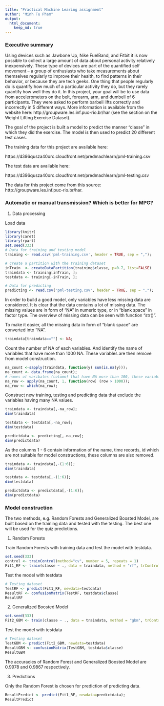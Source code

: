 ```yaml
---
title: "Practical Machine Learing assignment"
author: "Minh Tu Pham"
output:
  html_document:
    keep_md: true
---
```

### Executive summary

Using devices such as Jawbone Up, Nike FuelBand, and Fitbit it is now possible to collect a large amount of data about personal activity relatively inexpensively. These type of devices are part of the quantified self movement – a group of enthusiasts who take measurements about themselves regularly to improve their health, to find patterns in their behavior, or because they are tech geeks. One thing that people regularly do is quantify how much of a particular activity they do, but they rarely quantify how well they do it. In this project, your goal will be to use data from accelerometers on the belt, forearm, arm, and dumbell of 6 participants. They were asked to perform barbell lifts correctly and incorrectly in 5 different ways. More information is available from the website here: http://groupware.les.inf.puc-rio.br/har (see the section on the Weight Lifting Exercise Dataset).

The goal of the project is built a model to predict the manner "classe" in which they did the exercise. The model is then used to predict 20 different test cases.

The training data for this project are available here:

https://d396qusza40orc.cloudfront.net/predmachlearn/pml-training.csv

The test data are available here:

https://d396qusza40orc.cloudfront.net/predmachlearn/pml-testing.csv

The data for this project come from this source: http://groupware.les.inf.puc-rio.br/har. 

### Automatic or manual transmission? Which is better for MPG? 

1. Data processing 

Load data

```r
library(knitr)
library(caret)
library(rpart)
set.seed(333)
# Data for training and testing model
training <- read.csv('pml-training.csv', header = TRUE, sep = ",");

# create a partition with the training dataset 
inTrain  <- createDataPartition(training$classe, p=0.7, list=FALSE)
traindata <- training[inTrain, ];
testdata <- training[-inTrain, ];

# Data for predicting
predicting <- read.csv('pml-testing.csv', header = TRUE, sep = ",");
```

In order to build a good model, only variables have less missing data are considered. It is clear that the data contains a lot of missing data. The missing values are in form of "NA" in numeric type, or in "blank space" in factor type. The overview of missing data can be seen with function "str()".


To make it easier, all the missing data in form of "blank space" are converted into "NA".

```r
traindata[traindata==""] <- NA;
```

Count the number of NA of each variables. And identify the name of variables that have more than 1000 NA. These variables are then remove from model construction.

```r
na_count <-sapply(traindata, function(y) sum(is.na(y)));
na_count <- data.frame(na_count);
# names of varibales (column) that have NA more than 100, these variables should be removed from model construction
na_row <- apply(na_count, 1, function(row) (row > 1000)); 
na_row <- which(na_row);
```

Construct new training, testing and predicting data that exclude the variables having many NA values.

```r
traindata <- traindata[,-na_row];
dim(traindata)

testdata <- testdata[,-na_row];
dim(testdata)

predictdata <- predicting[,-na_row];
dim(predictdata)
```

As the columns 1 - 6 contain information of the name, time records, id which are not suitable for model constructions, these columns are also removed.

```r
traindata <- traindata[,-(1:6)];
dim(traindata)

testdata <- testdata[,-(1:6)];
dim(testdata)

predictdata <- predictdata[,-(1:6)];
dim(predictdata)
```

### Model construction

The two methods, e.g. Random Forests and Generalized Boosted Model, are built based on the training data and tested with the testing.  The best one will be used for the quiz predictions.

1. Random Forests

Train Random Forests with training data and test the model with testdata.

```r
set.seed(333)
control <- trainControl(method="cv", number = 5, repeats = 1)
Fit1_RF <- train(classe ~ ., data = traindata, method = "rf", trControl=control);
```

Test the model with testdata

```r
# Testing dataset
TestRF <- predict(Fit1_RF, newdata=testdata)
ResultRF <- confusionMatrix(TestRF, testdata$classe)
ResultRF
```

2. Generalized Boosted Model

```r
set.seed(333)
Fit2_GBM <- train(classe ~ ., data = traindata, method = "gbm", trControl=control);
````

Test the model with testdata

```r
# Testing dataset
TestGBM <- predict(Fit2_GBM, newdata=testdata)
ResultGBM <- confusionMatrix(TestGBM, testdata$classe)
ResultGBM
```

The accuracies of Random Forest and Generalized Boosted Model are 0.9978 and 0.9867 respectively.

3. Predictions

Only the Random Forest is chosen for prediction of predicting data.

```r
ResultPredict <- predict(Fit1_RF, newdata=predictdata);
ResultPredict
```

